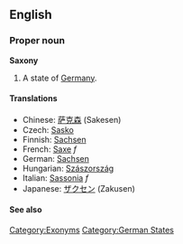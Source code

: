 ==English==
===Proper noun===
'''Saxony'''

#A state of [[Germany]].

====Translations====
*Chinese: [[萨克森]] (Sakesen)
*Czech: [[Sasko]]
*Finnish: [[Sachsen]]
*French: [[Saxe]] ''f''
*German: [[Sachsen]]
*Hungarian: [[Szászország]]
*Italian: [[Sassonia]] ''f''
*Japanese: [[ザクセン]] (Zakusen)

====See also====
{{Wikipedia}}

[[Category:Exonyms]]
[[Category:German States]]